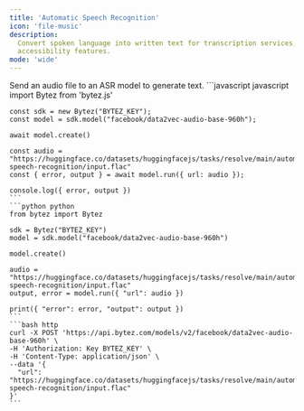 ```yaml
---
title: 'Automatic Speech Recognition'
icon: 'file-music'
description:
  Convert spoken language into written text for transcription services, voice assistants, and
  accessibility features.
mode: 'wide'
---
```



<Accordion defaultOpen title="Basic usage">
  Send an audio file to an ASR model to generate text.

  <CodeGroup>
    ```javascript javascript
    import Bytez from 'bytez.js'

    const sdk = new Bytez("BYTEZ_KEY");
    const model = sdk.model("facebook/data2vec-audio-base-960h");

    await model.create()

    const audio = "https://huggingface.co/datasets/huggingfacejs/tasks/resolve/main/automatic-speech-recognition/input.flac"
    const { error, output } = await model.run({ url: audio });

    console.log({ error, output })
    ```
    ```python python
    from bytez import Bytez

    sdk = Bytez("BYTEZ_KEY")
    model = sdk.model("facebook/data2vec-audio-base-960h")

    model.create()

    audio = "https://huggingface.co/datasets/huggingfacejs/tasks/resolve/main/automatic-speech-recognition/input.flac"
    output, error = model.run({ "url": audio })

    print({ "error": error, "output": output })
    ```
    ```bash http
    curl -X POST 'https://api.bytez.com/models/v2/facebook/data2vec-audio-base-960h' \
    -H 'Authorization: Key BYTEZ_KEY' \
    -H 'Content-Type: application/json' \
    --data '{
      "url": "https://huggingface.co/datasets/huggingfacejs/tasks/resolve/main/automatic-speech-recognition/input.flac"
    }'
    ```

  </CodeGroup>
  <Base64 type="audio" />

</Accordion>
